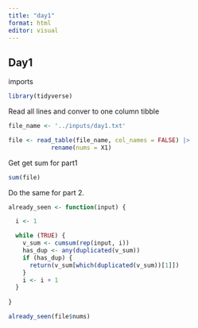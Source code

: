 ```yaml
---
title: "day1"
format: html
editor: visual
---
```


## Day1


imports 
```r

library(tidyverse)

```

Read all lines and conver to one column tibble
```r

file_name <- '../inputs/day1.txt'

file <- read_table(file_name, col_names = FALSE) |> 
            rename(nums = X1)

```
 
 Get get sum for part1
```r

sum(file)

```
 
 Do the same for part 2.
 
```r

already_seen <- function(input) {

  i <- 1

  while (TRUE) {
    v_sum <- cumsum(rep(input, i))
    has_dup <- any(duplicated(v_sum))
    if (has_dup) {
      return(v_sum[which(duplicated(v_sum))[1]])
    }
    i <- i + 1
  }
  
}

already_seen(file$nums)


```
 
 
 
 
 
 
 
 
 
 
 
